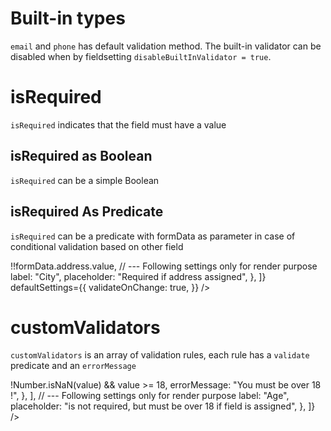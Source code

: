 
<Meta title="Form API/Validation" component={CustomFormUsingFormAPI} />

# Built-in types

`email` and `phone` has default validation method. The built-in validator can be disabled when by fieldsetting `disableBuiltInValidator = true`.

<Preview withSource={SourceState.OPEN}>
  <Story name="Build-in type">
    <CustomFormUsingFormAPI
      fields={[
        {
          name: "field-1",
          type: "email",
          // --- Following settings only for render purpose
          label: "Email type auto validated",
          placeholder: "Input and see what happens on blur",
        },
        {
          name: "field-2",
          type: "phone",
          validateOnChange: true,
          // --- Following settings only for render purpose
          label: "Phone type auto validated",
          placeholder: "Input and see what happens on change",
        },
        {
          name: "field-3",
          type: "email",
          validateOnChange: true,
          disableBuiltInValidator: true,
          // --- Following settings only for render purpose
          label: "Email without built-in validator",
          placeholder: "You can input anything it will pass",
        },
      ]}
      defaultSettings={{
        isRequired: true,
      }}
    />
  </Story>
</Preview>

# isRequired

`isRequired` indicates that the field must have a value

## isRequired as Boolean

`isRequired` can be a simple Boolean

<Preview withSource={SourceState.OPEN}>
  <Story name="isRequired Boolean">
    <CustomFormUsingFormAPI
      fields={[
        {
          type: "text",
          name: "field-1",
          // --- Following settings only for render purpose
          label: "Not Required",
          placeholder: "Nothing will happen whatever input",
        },
        {
          type: "text",
          name: "field-2",
          isRequired: true,
          // --- Following settings only for render purpose
          label: "Required",
          placeholder: "Click Validate and see what happens",
        },
      ]}
      defaultSettings={{
        validateOnChange: true,
      }}
    />
  </Story>
</Preview>

## isRequired As Predicate

`isRequired` can be a predicate with formData as parameter in case of conditional validation based on other field

<Preview withSource={SourceState.OPEN}>
  <Story name="isRequired Predicate">
    <CustomFormUsingFormAPI
      fields={[
        {
          type: "text",
          name: "address",
          // --- Following settings only for render purpose
          label: "Address",
          placeholder: "will be use to validate city",
        },
        {
          type: "text",
          name: "city",
          isRequired: formData => !!formData.address.value,
          // --- Following settings only for render purpose
          label: "City",
          placeholder: "Required if address assigned",
        },
      ]}
      defaultSettings={{
        validateOnChange: true,
      }}
    />
  </Story>
</Preview>

# customValidators

`customValidators` is an array of validation rules, each rule has a `validate` predicate and an `errorMessage`

<Preview withSource={SourceState.OPEN}>
  <Story name="Custom Validators">
    <CustomFormUsingFormAPI
      fields={[
        {
          type: "number",
          name: "age",
          validateOnChange: true,
          customValidators: [
            {
              validate: (value, formData) => !Number.isNaN(value) && value >= 18,
              errorMessage: "You must be over 18 !",
            },
          ],
          // --- Following settings only for render purpose
          label: "Age",
          placeholder: "is not required, but must be over 18 if field is assigned",
        },
      ]}
    />
  </Story>
</Preview>
